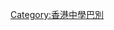 {{Userbox
  |id=<font color="#ffffff">安柱</font>
  |id-c=#0000cc
  |info=這位用户是'''[[中華傳道會安柱中學]]'''的学生、校友或教职员。
  |info-c=#ccccff
  |info-s=10
  |border-c=#000066
}}<includeonly>[[Category:中華傳道會安柱中學維基人|{{PAGENAME}}]]</includeonly>
<noinclude>
<p style="clear: both; padding-top: 2em">
<noinclude>[[Category:香港中學巴別]]</noinclude>